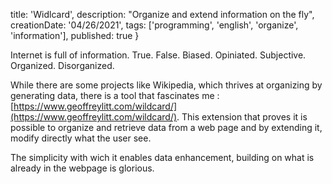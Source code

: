 
  title: 'Widlcard',
  description: "Organize and extend information on the fly",
  creationDate: '04/26/2021',
  tags: ['programming', 'english', 'organize', 'information'],
  published: true
}

<BlogPostLayout meta={meta}>
Internet is full of information. True. False. Biased. Opiniated. Subjective. Organized. Disorganized.

While there are some projects like Wikipedia, which thrives at organizing by generating data, there is a tool that fascinates me : [https://www.geoffreylitt.com/wildcard/](https://www.geoffreylitt.com/wildcard/). This extension that proves it is possible to organize and retrieve data from a web page and by extending it, modify directly what the user see.

The simplicity with wich it enables data enhancement, building on what is already in the webpage is glorious.
</BlogPostLayout>